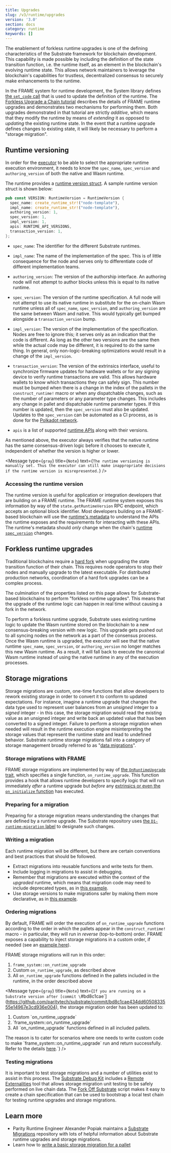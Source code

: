 ```yaml
---
title: Upgrades
slug: /v3/runtime/upgrades
version: '3.0'
section: docs
category: runtime
keywords: []
---
```


The enablement of forkless runtime upgrades is one of the defining characteristics of the Substrate
framework for blockchain development. This capability is made possible by including the definition
of the state transition function, i.e. the runtime itself, as an element in the blockchain's
evolving runtime state. This allows network maintainers to leverage the blockchain's capabilities
for trustless, decentralized consensus to securely make enhancements to the runtime.

In the FRAME system for runtime development, the System library defines
[the `set_code` call](/rustdocs/latest/frame_system/pallet/enum.Call.html#variant.set_code)
that is used to update the definition of the runtime. The
[Forkless Upgrade a Chain tutorial](/tutorials/v3/forkless-upgrades#schedule-an-upgrade) describes the details
of FRAME runtime upgrades and demonstrates two mechanisms for performing them. Both upgrades
demonstrated in that tutorial are strictly _additive_, which means that they modify the runtime by
means of _extending_ it as opposed to _updating_ the existing runtime state. In the event that a
runtime upgrade defines changes to existing state, it will likely be necessary to perform a "storage
migration".

## Runtime versioning

In order for the [executor](/v3/advanced/executor) to be able to select the appropriate runtime
execution environment, it needs to know the `spec_name`, `spec_version` and `authoring_version` of
both the native and Wasm runtime.

The runtime provides a
[runtime version struct](/rustdocs/latest/sp_version/struct.RuntimeVersion.html).
A sample runtime version struct is shown below:

```rust
pub const VERSION: RuntimeVersion = RuntimeVersion {
  spec_name: create_runtime_str!("node-template"),
  impl_name: create_runtime_str!("node-template"),
  authoring_version: 1,
  spec_version: 1,
  impl_version: 1,
  apis: RUNTIME_API_VERSIONS,
  transaction_version: 1,
};
```

- `spec_name`: The identifier for the different Substrate runtimes.

- `impl_name`: The name of the implementation of the spec.
  This is of little consequence for the node and serves only to differentiate code of different implementation teams.

- `authoring_version`: The version of the authorship interface.
  An authoring node will not attempt to author blocks unless this is equal to its native runtime.

- `spec_version`: The version of the runtime specification.
  A full node will not attempt to use its native runtime in substitute for the on-chain Wasm runtime unless all of `spec_name`, `spec_version`, and `authoring_version` are the same between Wasm and native.
  This would typically get bumped alongside a `transaction_version` bump.

- `impl_version`: The version of the implementation of the specification.
  Nodes are free to ignore this; it serves only as an indication that the code is different.
  As long as the other two versions are the same then while the actual code may be different, it is required to do the same thing.
  In general, only non-logic-breaking optimizations would result in a change of the `impl_version`.

- `transaction_version`: The version of the extrinsics interface, useful to synchronize firmware updates for hardware wallets or for any signing device to verify runtime transactions are valid.
  This allows hardware wallets to know which transactions they can safely sign.
  This number must be bumped when there is a change in the index of the pallets in the `construct_runtime!` macro or when any dispatchable changes, such as the number of parameters or any parameter type changes.
  This includes any change in pallet and dispatchable runtime parameter types.
  If this number is updated, then the `spec_version` must also be updated. Updates to the `spec_version` can be automated as a CI process, as is done for the [Polkadot network](https://gitlab.parity.io/parity/polkadot/-/blob/master/scripts/gitlab/check_extrinsics_ordering.sh).

- `apis` is a list of supported [runtime APIs](/rustdocs/latest/sp_api/macro.impl_runtime_apis.html) along with their versions.

As mentioned above, the executor always verifies that the native runtime has the same consensus-driven logic before it chooses to execute it, independent of whether the version is higher or lower.

<Message
  type={`gray`}
  title={`Note`}
  text={`The runtime versioning is manually set. Thus the executor can still make inappropriate
  decisions if the runtime version is misrepresented.`}
/>

### Accessing the runtime version

The runtime version is useful for application or integration developers that are building on a FRAME
runtime. The FRAME runtime system exposes this information by way of the `state.getRuntimeVersion`
RPC endpoint, which accepts an optional block identifier. Most developers building on a FRAME-based
blockchain will use the [runtime's metadata](../metadata) to understand the APIs the runtime exposes
and the requirements for interacting with these APIs. The runtime's metadata should _only_ change
when the chain's
[runtime `spec_version`](/rustdocs/latest/sp_version/struct.RuntimeVersion.html#structfield.spec_version)
changes.

## Forkless runtime upgrades

Traditional blockchains require a [hard fork](<https://en.wikipedia.org/wiki/Fork_(blockchain)>)
when upgrading the state transition function of their chain. This requires node operators to stop
their nodes and manually upgrade to the latest executable. For distributed production networks,
coordination of a hard fork upgrades can be a complex process.

The culmination of the properties listed on this page allows for Substrate-based blockchains to
perform "forkless runtime upgrades". This means that the upgrade of the runtime logic can happen in
real time without causing a fork in the network.

To perform a forkless runtime upgrade, Substrate uses existing runtime logic to update the Wasm
runtime stored on the blockchain to a new consensus-breaking version with new logic. This upgrade
gets pushed out to all syncing nodes on the network as a part of the consensus process. Once the
Wasm runtime is upgraded, the executor will see that the native runtime `spec_name`, `spec_version`,
or `authoring_version` no longer matches this new Wasm runtime. As a result, it will fall back to
execute the canonical Wasm runtime instead of using the native runtime in any of the execution
processes.

## Storage migrations

Storage migrations are custom, one-time functions that allow developers to rework existing storage
in order to convert it to conform to updated expectations. For instance, imagine a runtime upgrade
that changes the data type used to represent user balances from an _unsigned_ integer to a _signed_
integer - in this case, the storage migration would read the existing value as an unsigned integer
and write back an updated value that has been converted to a signed integer. Failure to perform a
storage migration when needed will result in the runtime execution engine misinterpreting the
storage values that represent the runtime state and lead to undefined behavior. Substrate runtime
storage migrations fall into a category of storage management broadly referred to as
"[data migrations](https://en.wikipedia.org/wiki/Data_migration)".

### Storage migrations with FRAME

FRAME storage migrations are implemented by way of
[the `OnRuntimeUpgrade` trait](/rustdocs/latest/frame_support/traits/trait.OnRuntimeUpgrade.html),
which specifies a single function, `on_runtime_upgrade`. This function provides a hook that allows
runtime developers to specify logic that will run immediately _after_ a runtime upgrade but _before_
any [extrinsics or even the `on_initialize` function](/v3/concepts/execution#executing-a-block) has executed.

### Preparing for a migration

Preparing for a storage migration means understanding the changes that are defined by a runtime
upgrade. The Substrate repository uses
[the `D1-runtime-migration` label](https://github.com/paritytech/substrate/pulls?q=is%3Apr+label%3AD1-runtime-migration)
to designate such changes.

### Writing a migration

Each runtime migration will be different, but there are certain conventions and best practices that
should be followed.

- Extract migrations into reusable functions and write tests for them.
- Include logging in migrations to assist in debugging.
- Remember that migrations are executed within the context of the _upgraded_ runtime, which means
  that migration code may need to include deprecated types, as in
  [this example](https://github.com/hicommonwealth/substrate/blob/5f3933f5735a75d2d438341ec6842f269b886aaa/frame/indices/src/migration.rs#L5-L22).
- Use storage versions to make migrations safer by making them more declarative, as in
  [this example](https://github.com/paritytech/substrate/blob/c79b522a11bbc7b3cf2f4a9c0a6627797993cb79/frame/elections-phragmen/src/lib.rs#L119-L157).

### Ordering migrations

By default, FRAME will order the execution of `on_runtime_upgrade` functions according to the order
in which the pallets appear in the `construct_runtime!` macro - in particular, they will run in
_reverse_ (top-to-bottom) order. FRAME exposes a capability to inject storage migrations in a custom
order, if needed (see an
[example here](https://github.com/hicommonwealth/edgeware-node/blob/7b66f4f0a9ec184fdebcccd41533acc728ebe9dc/node/runtime/src/lib.rs#L845-L866)).

FRAME storage migrations will run in this order:

1. `frame_system::on_runtime_upgrade`
2. Custom `on_runtime_upgrade`, as described above
3. All `on_runtime_upgrade` functions defined in the pallets included in the runtime, in the order
   described above

<Message
  type={`gray`}
  title={`Note`}
  text={`If you are running on a Substrate version after [commit \`#bd8c1cae\`](https://github.com/paritytech/substrate/commit/bd8c1cae434dd6050833555e14967e3cd936e004), the storage migration order has been updated
  to:
  1. Custom \`on_runtime_upgrade\`
  2. \`frame_system::on_runtime_upgrade\`
  3. All \`on_runtime_upgrade\` functions defined in all included pallets.
  
  The reason is to cater for scenarios where one needs to write custom code to make
  \`frame_system::on_runtime_upgrade\` run and return successfully. Refer to the details [here](https://github.com/paritytech/substrate/issues/8683).`}
/>

### Testing migrations

It is important to test storage migrations and a number of utilities exist to assist in this
process. The [Substrate Debug Kit](https://github.com/paritytech/substrate-debug-kit) includes a
[Remote Externalities](https://github.com/paritytech/substrate-debug-kit/tree/master/remote-externalities)
tool that allows storage migration unit testing to be safely performed on live chain data. The
[Fork Off Substrate](https://github.com/maxsam4/fork-off-substrate) script makes it easy to create a
chain specification that can be used to bootstrap a local test chain for testing runtime upgrades
and storage migrations.

## Learn more

- Parity Runtime Engineer Alexander Popiak maintains a
  [Substrate Migrations](https://github.com/apopiak/substrate-migrations) repository with lots of
  helpful information about Substrate runtime upgrades and storage migrations.
- Learn how to [write a basic storage migration for a pallet](/how-to-guides/v3/storage-migrations/basics/)
